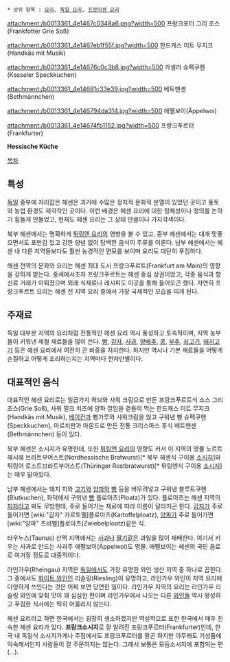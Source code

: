  * 상위 항목 : [[요리]], [[독일 요리]], [[프로이센 요리]]

attachment:/b0013361_4e1467c0348a6.png?width=500
프랑크포터 그리 조스(Frankfotter Grie Soß)

attachment:/b0013361_4e1467eb1f55f.jpg?width=500
한드캐스 미트 무지크(Handkäs mit Musik)

attachment:/b0013361_4e14676c0c3b8.jpg?width=500
카셀러 슈펙쿠헨(Kasseler Speckkuchen)

attachment:/b0013361_4e14681c33e39.jpg?width=500
베트맨셴(Bethmännchen)

attachment:/b0013361_4e146794da314.jpg?width=500
애펠보이(Äppelwoi)

attachment:/b0013361_4e14674fb1152.jpg?width=500
프랑크푸르터(Frankfurter)

'''Hessische Küche'''

[[목차]]

== 특성 ==
[[독일]] 중부에 자리잡은 헤센은 과거에 수많은 정치적 문화적 분열이 있었던 곳이고 풍토와 농업 환경도 제각각인 곳이다. 이런 배경은 헤센 요리에 대한 정체성이나 정의를 논하기 힘들게 만들었고, 현재도 헤센 요리는 그 상태 만큼이나 가지각색이다.

북부 헤센에서는 명확하게 [[튀링엔 요리]]의 영향을 볼 수 있고, 중부 헤센에서는 대개 맛좋으면서도 포만감 있고 강한 양념 없이 담백한 음식이 주류를 이룬다. 남부 헤센에서는 헤센 내 다른 지역들보다도 훨씬 농경적인 면모를 보이며 요리도 대단히 푸짐하다.

헤센 전역의 문화와 요리는 헤센 최대 도시 프랑크푸르트(Frankfurt am Main)의 영향을 강하게 받는다. 중세에서조차 프랑크푸르트는 헤센 중심 상권이었고, 각종 음식과 향신료 거래가 이뤄졌으며 외래 식재료나 레시피도 이곳을 통해 들어오곤 했다. 자연히 프랑크푸르트 요리는 헤센 전 지역 요리 중에서 가장 국제적인 모습을 띠게 된다.

== 주재료 ==
독일 대부분 지역의 요리처럼 전통적인 헤센 요리 역시 풍성하고 토속적이며, 지역 농부들이 키워낸 제철 재료들을 많이 쓴다. [[빵]], [[감자]], [[사과]], [[양배추]], [[콩]], [[부추]], [[쇠고기]], [[돼지고기]] 등은 헤센 요리에서 여전히 큰 비중을 차지한다. 하지만 역시나 기본 재료들을 어떻게 손질하고 어떻게 조리하는지는 지역마다 천차만별이다.

== 대표적인 음식 ==
대표적인 헤센 요리로는 일곱가지 허브와 사워 크림으로 만든 프랑크푸르트식 소스 그리 조스(Grie Soß), 사워 밀크 치즈에 양파 절임을 곁들여 먹는 한드캐스 미트 무지크(Handkäs mit Musik), [[베이컨]]과 빵가루와 사워크림을 얹고 구워낸 빵 슈펙쿠헨(Speckkuchen), 마르치판과 아몬드로 만든 전통 크리스마스 후식 베트맨셴(Bethmännchen) 등이 있다.

북부 헤센은 소시지가 유명한데, 또한 [[튀링엔 요리]]의 영향도 커서 이 지역의 명물 노르트헤시쉐 브라트부어스트(Nordhessische Bratwurst)[* 북부 헤센식 구이용 [[소시지]]]와 튀링어 로스트브라트부어스트(Thüringer Rostbratwurst)[* 튀링엔식 구이용 [[소시지]]]는 매우 닮아있다.

남부 헤센에서는 돼지 피와 [[고기]]와 [[양파]]와 [[빵]] 등을 버무려넣고 구워낸 블루트쿠헨(Blutkuchen), 화덕에서 구워낸 [[빵]] 플로아츠(Ploatz)가 있다. 플로아츠는 헤센 지역의 [[피자]]라고 봐도 무방한데, 주로 들어가는 재료에 따라 이름이 달라지곤 한다. [[감자]]가 주로 들어가면 [wiki:"감자" 카르토펠]플로아츠(Kartoffelploatz), [[양파]]가 주로 들어가면 [wiki:"양파" 츠비벨]플로아츠(Zwiebelploatz)같은 식.

타우누스(Taunus) 산맥 지역에서는 [[사과]]나 [[딸기]]같은 과일을 많이 재배한다. 여기서 키우는 사과로 만드는 사과주 애펠보이(Äppelwoi)도 명물. 애펠보이는 헤센의 국민 음료로 여겨질 정도로 대중적이다.

라인가우(Rheingau) 지역은 [[독일]]에서도 가장 유명한 와인 생산 지역 중 하나로 꼽힌다. 그 중에서도 [[화이트 와인]]인 리슬링(Riesling)이 유명하고, 라인가우 와인이 지역 요리에 다양하게 쓰인다는 것은 어찌 보면 당연한 일이다. 라인가우 지역의 요리는 라인가우 리슬링 와인에 맞춰 맛이 꽤 심심한 편이며 라인가우에서 나오는 다른 [[와인]]들 역시 왕성하고 푸짐한 식사에는 딱히 어울리지 않는다.

헤센 요리라고 하면 한국에서는 굉장히 생소하겠지만 역설적으로 또한 한국에서 매우 친숙한 헤센 요리가 있다. '''프랑크소시지'''로 잘 알려진 프랑크푸르터(Frankfurter)인데, 한국 내 독일식 소시지가게나 주점에서도 프랑크푸르터를 팔곤 하지만 아무래도 기성품에 익숙해서인지 사람들이 잘 주문하지는 않는다. 그래서 보통은 모듬소시지에 포함되는 편(...).
